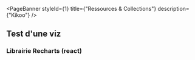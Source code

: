 
<PageBanner 
    styleId={1}
    title={"Ressources & Collections"}
    description={"Kikoo"}
/>

<section id="one">
<div className="inner">

# Test d'une viz


### Librairie Recharts (react)

<VizExampleRecharts />

</div>
</section>
